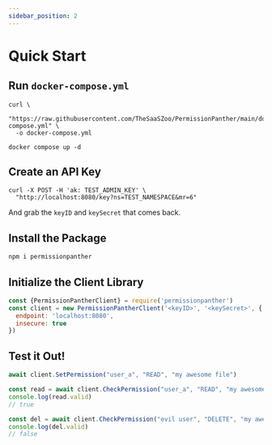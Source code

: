 ```yaml
---
sidebar_position: 2
---
```



# Quick Start

## Run `docker-compose.yml`

```
curl \
  "https://raw.githubusercontent.com/TheSaaSZoo/PermissionPanther/main/docker-compose.yml" \
  -o docker-compose.yml

docker compose up -d
```

## Create an API Key

```
curl -X POST -H 'ak: TEST_ADMIN_KEY' \
  "http://localhost:8080/key?ns=TEST_NAMESPACE&mr=6"
```

And grab the `keyID` and `keySecret` that comes back.

## Install the Package

<Tabs>
<TabItem value="js" label="NodeJS/TypeScript">

```sh
npm i permissionpanther
```

</TabItem>
</Tabs>

## Initialize the Client Library

<Tabs>
<TabItem value="js" label="NodeJS/TypeScript">

```js
const {PermissionPantherClient} = require('permissionpanther')
const client = new PermissionPantherClient('<keyID>', '<keySecret>', {
  endpoint: 'localhost:8080',
  insecure: true
})
```

</TabItem>
</Tabs>

## Test it Out!

<Tabs>
<TabItem value="js" label="NodeJS/TypeScript">

```js
await client.SetPermission("user_a", "READ", "my awesome file")

const read = await client.CheckPermission("user_a", "READ", "my awesome file")
console.log(read.valid)
// true

const del = await client.CheckPermission("evil user", "DELETE", "my awesome file")
console.log(del.valid)
// false
```

</TabItem>
</Tabs>

